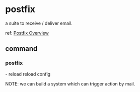 = postfix =

a suite to receive / deliver email.

ref: [[http://www.postfix.org/OVERVIEW.html|Postfix Overview]]

== command ==
=== postfix ===
- reload            reload config

NOTE:
we can build a system which can trigger action by mail.
